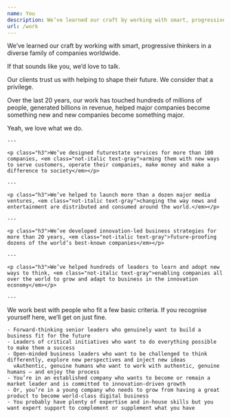 ```yaml
---
name: You
description: We’ve learned our craft by working with smart, progressive thinkers in a diverse family of companies worldwide. If that sounds like you, we’d love to talk.
url: /work
---
```



<Article>
  <p class="lead">
    We’ve learned our craft by working with smart, progressive thinkers in a
    diverse family of companies worldwide.
  </p>
  <p class="lead">If that sounds like you, we’d love to talk.</p>
</Article>

<Clients />

<Section name="The impact of our work">
  <Prose>
    <p class="lead">Our clients trust us with helping to shape their future. We consider that a privilege.</p>
    <p class="h3">Over the last 20 years, our work has touched hundreds of millions of people, generated billions in revenue, helped major companies become something new and new companies become something major.</p>
    <p class="h3">Yeah, we love what we do.</p>

    ---

    <p class="h3">We’ve designed futurestate services for more than 100 companies, <em class="not-italic text-gray">arming them with new ways to serve customers, operate their companies, make money and make a difference to society</em></p>

    ---

    <p class="h3">We’ve helped to launch more than a dozen major media ventures, <em class="not-italic text-gray">changing the way news and entertainment are distributed and consumed around the world.</em></p>

    ---

    <p class="h3">We’ve developed innovation-led business strategies for more than 20 years, <em class="not-italic text-gray">future-proofing dozens of the world’s best-known companies</em></p>

    ---

    <p class="h3">We’ve helped hundreds of leaders to learn and adopt new ways to think, <em class="not-italic text-gray">enabling companies all over the world to grow and adapt to business in the innovation economy</em></p>

    ---

  </Prose>
</Section>

<Section name="We work best with">
  <Prose>
    <p class="lead">We work best with people who fit a few basic criteria. If you recognise yourself here, we’ll get on just fine.</p>

    - Forward-thinking senior leaders who genuinely want to build a business fit for the future
    - Leaders of critical initiatives who want to do everything possible to make them a success
    - Open-minded business leaders who want to be challenged to think differently, explore new perspectives and inject new ideas
      vAuthentic, genuine humans who want to work with authentic, genuine humans – and enjoy the process
    - You’re in an established company who wants to become or remain a market leader and is committed to innovation-driven growth
    - Or, you’re in a young company who needs to grow from having a great product to become world-class digital business
    - You probably have plenty of expertise and in-house skills but you want expert support to complement or supplement what you have

  </Prose>
</Section>
